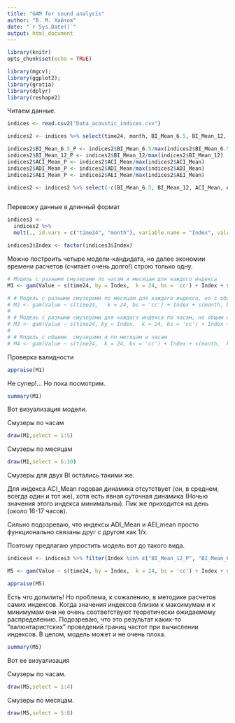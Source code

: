 ```yaml
---
title: "GAM for sound analysis"
author: "В. М. Хайтов"
date: "`r Sys.Date()`"
output: html_document
---
```


```r
library(knitr)
opts_chunk$set(echo = TRUE)
```



```r
library(mgcv); 
library(ggplot2); 
library(gratia)
library(dplyr)
library(reshape2)

```


Читаем данные. 
```r

indices <- read.csv2("Data_acoustic_indices.csv")

indices2 <- indices %>% select(time24, month, BI_Mean_6.5, BI_Mean_12, ACI_Mean, ADI_Mean, AEI_Mean) 
```


```r
indices2$BI_Mean_6.5_P <- indices2$BI_Mean_6.5/max(indices2$BI_Mean_6.5)  
indices2$BI_Mean_12_P <- indices2$BI_Mean_12/max(indices2$BI_Mean_12)  
indices2$ACI_Mean_P <- indices2$ACI_Mean/max(indices2$ACI_Mean)
indices2$ADI_Mean_P <- indices2$ADI_Mean/max(indices2$ADI_Mean)
indices2$AEI_Mean_P <- indices2$AEI_Mean/max(indices2$AEI_Mean)

indices2 <- indices2 %>% select(-c(BI_Mean_6.5, BI_Mean_12, ACI_Mean, ADI_Mean, AEI_Mean))



```


Перевожу данные в длинный формат

```r
indices3 <- 
  indices2 %>% 
  melt(., id.vars = c("time24", "month"), variable.name = "Index", value.name = "Value")

indices3$Index <- factor(indices3$Index)

```


Можно построить четыре модели-кандидата, но далее экономии времени расчетов (считает очень долго!) строю только одну.  

```r
# Модель с разными смузерами по часам и месяцам для каждого индекса
M1 <- gam(Value ~ s(time24, by = Index,  k = 24, bs = 'cc') + Index + s(month, by = Index, k = 12, bs = "cc"), method = 'REML',  knots = list(time24 = c(0, 24), month = c(1,12)), family = "betar", data = indices3) 

# # Модель с разными смузерами по месяцам для каждого индекса, но с общим смузером по часам
# M2 <- gam(Value ~ s(time24,   k = 24, bs = 'cc') + Index + s(month, by = Index, k = 12, bs = "cc"), method = 'REML',  knots = list(time24 = c(0, 24), month = c(1,12)), family = "betar", data = indices3)
# 
# # Модель с разными смузерами для каждого индекса по часам, но общим смузером по месяцам 
# M3 <- gam(Value ~ s(time24, by = Index,  k = 24, bs = 'cc') + Index + s(month,  k = 12, bs = "cc"), method = 'REML',  knots = list(time24 = c(0, 24), month = c(1,12)), family = "betar",  data = indices3)
# 
# # Модель с общими  смузерами и по месяцам и часам 
# M4 <- gam(Value ~ s(time24,  k = 24, bs = 'cc') + Index + s(month,  k = 12, bs = "cc"), method = 'REML',  knots = list(time24 = c(0, 24), month = c(1,12)), family = "betar", data = indices3)


```




<!-- ```{r} -->
<!-- AIC(M1, M2, M3, M4) -->

<!-- ``` -->


Проверка валидности

```r
appraise(M1)

```

Не супер!... Но пока посмотрим.

```r
summary(M1)
```



Вот визуализация модели.

Смузеры по часам
```r
draw(M1,select = 1:5)

```

Смузеры по месяцам
```r
draw(M1,select = 6:10)

```

Смузеры для двух BI остались такими же.

Для индекса ACI_Mean годовая динамика отсутствует (он, в среднем, всегда один и тот же), хотя есть явная суточная динамика (Ночью значения этого индекса минимальны). Пик же приходится на день (около 16-17 часов).

Сильно подозреваю, что индексы ADI_Mean и AEI_mean просто функционально связаны друг с другом как 1/x. 



Поэтому предлагаю упростить модель вот до такого вида.

```r
indices4 <- indices3 %>% filter(Index %in% c("BI_Mean_12_P", "BI_Mean_6.5_P", "ADI_Mean_P", "ACI_Mean_P")) # Убрал дублирующий индекс AEI_Mean_P

```


```r
M5 <- gam(Value ~ s(time24, by = Index,  k = 24, bs = 'cc') + Index + s(month, by = Index, k = 12, bs = "cc"), method = 'REML',  knots = list(time24 = c(0, 24), month = c(1,12)), family = "betar", data = indices4) 

```



```r
appraise(M5)

```

Есть что допилить! Но проблема, к сожалению, в методике расчетов самих индексов. Когда значения индексов близки к максимумам и к минимумам они не очень соответствуют теоретически ожидаемому распределению. Подозреваю, что это результат каких-то "валюнтаристских" проведений границ частот при вычислении индексов. В целом, модель может и не очень плоха.


```r
summary(M5)
```


Вот ее визуализация 

Смузеры по часам.
```r
draw(M5,select = 1:4)
```



Смузеры по месяцам.
```r
draw(M5,select = 5:8)
```

